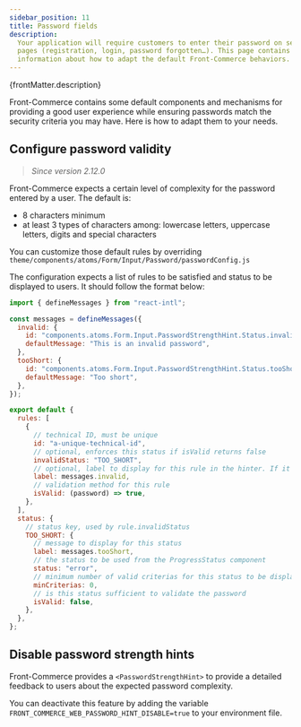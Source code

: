 ```yaml
---
sidebar_position: 11
title: Password fields
description:
  Your application will require customers to enter their password on several
  pages (registration, login, password forgotten…). This page contains all
  information about how to adapt the default Front-Commerce behaviors.
---
```


<p>{frontMatter.description}</p>

Front-Commerce contains some default components and mechanisms for providing a
good user experience while ensuring passwords match the security criteria you
may have. Here is how to adapt them to your needs.

## Configure password validity

> _Since version 2.12.0_

Front-Commerce expects a certain level of complexity for the password entered by
a user. The default is:

- 8 characters minimum
- at least 3 types of characters among: lowercase letters, uppercase letters,
  digits and special characters

You can customize those default rules by overriding
`theme/components/atoms/Form/Input/Password/passwordConfig.js`

The configuration expects a list of rules to be satisfied and status to be
displayed to users. It should follow the format below:

```js title="theme/components/atoms/Form/Input/Password/passwordConfig.js"
import { defineMessages } from "react-intl";

const messages = defineMessages({
  invalid: {
    id: "components.atoms.Form.Input.PasswordStrengthHint.Status.invalid",
    defaultMessage: "This is an invalid password",
  },
  tooShort: {
    id: "components.atoms.Form.Input.PasswordStrengthHint.Status.tooShort",
    defaultMessage: "Too short",
  },
});

export default {
  rules: [
    {
      // technical ID, must be unique
      id: "a-unique-technical-id",
      // optional, enforces this status if isValid returns false
      invalidStatus: "TOO_SHORT",
      // optional, label to display for this rule in the hinter. If it is not defined, the rule is not displayed.
      label: messages.invalid,
      // validation method for this rule
      isValid: (password) => true,
    },
  ],
  status: {
    // status key, used by rule.invalidStatus
    TOO_SHORT: {
      // message to display for this status
      label: messages.tooShort,
      // the status to be used from the ProgressStatus component
      status: "error",
      // minimum number of valid criterias for this status to be display, only the first valid status sorted by minCriterias will be shown
      minCriterias: 0,
      // is this status sufficient to validate the password
      isValid: false,
    },
  },
};
```

## Disable password strength hints

Front-Commerce provides a `<PasswordStrengthHint>` to provide a detailed
feedback to users about the expected password complexity.

You can deactivate this feature by adding the variable
`FRONT_COMMERCE_WEB_PASSWORD_HINT_DISABLE=true` to your environment file.
